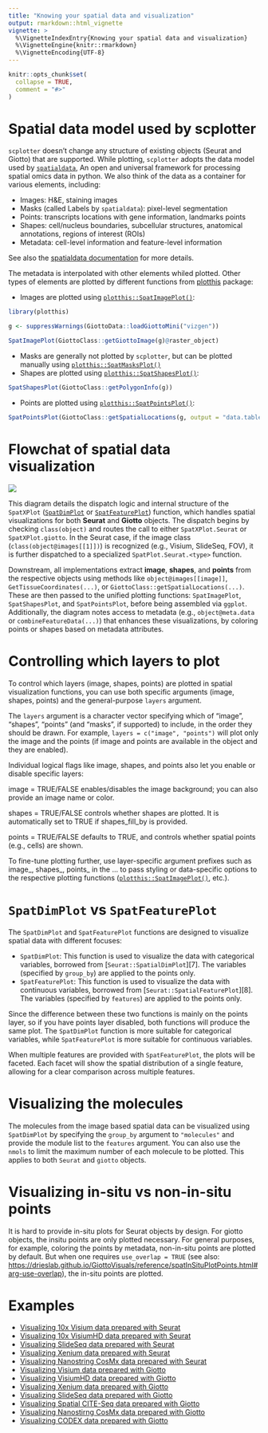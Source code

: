 ```yaml
---
title: "Knowing your spatial data and visualization"
output: rmarkdown::html_vignette
vignette: >
  %\VignetteIndexEntry{Knowing your spatial data and visualization}
  %\VignetteEngine{knitr::rmarkdown}
  %\VignetteEncoding{UTF-8}
---
```


```r
knitr::opts_chunk$set(
  collapse = TRUE,
  comment = "#>"
)
```

# Spatial data model used by scplotter

`scplotter` doesn't change any structure of existing objects (Seurat and Giotto) that are supported. While plotting, `scplotter` adopts the data model used by [`spatialdata`][1], An open and universal framework for processing spatial omics data in python. We also think of the data as a container for various elements, including:

- Images: H&E, staining images
- Masks (called Labels by `spatialdata`): pixel-level segmentation
- Points: transcripts locations with gene information, landmarks points
- Shapes: cell/nucleus boundaries, subcellular structures, anatomical annotations, regions of interest (ROIs)
- Metadata: cell-level information and feature-level information

See also the [spatialdata documentation][2] for more details.

The metadata is interpolated with other elements whiled plotted. Other types of elements are plotted by different functions from [plotthis][3] package:

- Images are plotted using [`plotthis::SpatImagePlot()`][4]:

```r
library(plotthis)

g <- suppressWarnings(GiottoData::loadGiottoMini("vizgen"))

SpatImagePlot(GiottoClass::getGiottoImage(g)@raster_object)
```

- Masks are generally not plotted by `scplotter`, but can be plotted manually using [`plotthis::SpatMasksPlot()`][4]
- Shapes are plotted using [`plotthis::SpatShapesPlot()`][4]:

```r
SpatShapesPlot(GiottoClass::getPolygonInfo(g))
```

- Points are plotted using [`plotthis::SpatPointsPlot()`][4]:

```r
SpatPointsPlot(GiottoClass::getSpatialLocations(g, output = "data.table"))
```

# Flowchat of spatial data visualization

![](./figures/spatial.png)

This diagram details the dispatch logic and internal structure of the `SpatXPlot` ([`SpatDimPlot`][5] or [`SpatFeaturePlot`][6]) function, which handles spatial visualizations for both **Seurat** and **Giotto** objects. The dispatch begins by checking `class(object)` and routes the call to either `SpatXPlot.Seurat` or `SpatXPlot.giotto`. In the Seurat case, if the image class (`class(object@images[[1]])`) is recognized (e.g., Visium, SlideSeq, FOV), it is further dispatched to a specialized `SpatPlot.Seurat.<type>` function.

Downstream, all implementations extract **image**, **shapes**, and **points** from the respective objects using methods like `object@images[[image]]`, `GetTissueCoordinates(...)`, or `GiottoClass::getSpatialLocations(...)`. These are then passed to the unified plotting functions: `SpatImagePlot`, `SpatShapesPlot`, and `SpatPointsPlot`, before being assembled via `ggplot`. Additionally, the diagram notes access to metadata (e.g., `object@meta.data` or `combineFeatureData(...)`) that enhances these visualizations, by coloring points or shapes based on metadata attributes.

# Controlling which layers to plot

To control which layers (image, shapes, points) are plotted in spatial visualization functions, you can use both specific arguments (image, shapes, points) and the general-purpose `layers` argument.

The `layers` argument is a character vector specifying which of "image", "shapes", "points" (and "masks", if supported) to include, in the order they should be drawn. For example, `layers = c("image", "points")` will plot only the image and the points (if image and points are available in the object and they are enabled).

Individual logical flags like image, shapes, and points also let you enable or disable specific layers:

image = TRUE/FALSE enables/disables the image background; you can also provide an image name or color.

shapes = TRUE/FALSE controls whether shapes are plotted. It is automatically set to TRUE if shapes_fill_by is provided.

points = TRUE/FALSE defaults to TRUE, and controls whether spatial points (e.g., cells) are shown.

To fine-tune plotting further, use layer-specific argument prefixes such as image_, shapes_, points_ in the ... to pass styling or data-specific options to the respective plotting functions ([`plotthis::SpatImagePlot()`][4], etc.).

# `SpatDimPlot` vs `SpatFeaturePlot`

The `SpatDimPlot` and `SpatFeaturePlot` functions are designed to visualize spatial data with different focuses:

- `SpatDimPlot`: This function is used to visualize the data with categorical variables, borrowed from [`Seurat::SpatialDimPlot`][7]. The variables (specified by `group_by`) are applied to the points only.
- `SpatFeaturePlot`: This function is used to visualize the data with continuous variables, borrowed from [`Seurat::SpatialFeaturePlot`][8]. The variables (specified by `features`) are applied to the points only.

Since the difference between these two functions is mainly on the points layer, so if you have points layer disabled, both functions will produce the same plot. The `SpatDimPlot` function is more suitable for categorical variables, while `SpatFeaturePlot` is more suitable for continuous variables.

When multiple features are provided with `SpatFeaturePlot`, the plots will be faceted. Each facet will show the spatial distribution of a single feature, allowing for a clear comparison across multiple features.

# Visualizing the molecules

The molecules from the image based spatial data can be visualized using `SpatDimPlot` by specifying the `group_by` argument to `"molecules"` and provide the module list to the `features` argument. You can also use the `nmols` to limit the maximum number of each molecule to be plotted. This applies to both `Seurat` and `giotto` objects.

# Visualizing in-situ vs non-in-situ points

It is hard to provide in-situ plots for Seurat objects by design. For giotto objects, the insitu points are only plotted necessary. For general purposes, for example, coloring the points by metadata, non-in-situ points are plotted by default. But when one requires `use_overlap = TRUE` (see also: <https://drieslab.github.io/GiottoVisuals/reference/spatInSituPlotPoints.html#arg-use-overlap>), the in-situ points are plotted.

# Examples

- [Visualizing 10x Visium data prepared with Seurat](Seurat_10x_Visium.html)
- [Visualizing 10x VisiumHD data prepared with Seurat](Seurat_10x_VisiumHD.html)
- [Visualizing SlideSeq data prepared with Seurat](Seurat_SlideSeq.html)
- [Visualizing Xenium data prepared with Seurat](Seurat_Xenium.html)
- [Visualizing Nanostring CosMx data prepared with Seurat](Seurat_Nanostring_CosMx.html)
- [Visualizing Visium data prepared with Giotto](Giotto_Visium.html)
- [Visualizing VisiumHD data prepared with Giotto](Giotto_VisiumHD.html)
- [Visualizing Xenium data prepared with Giotto](Giotto_Xenium.html)
- [Visualizing SlideSeq data prepared with Giotto](Giotto_SlideSeq.html)
- [Visualizing Spatial CITE-Seq data prepared with Giotto](Giotto_Spatial_CITE-Seq.html)
- [Visualizing Nanostirng CosMx data prepared with Giotto](Giotto_Nanostring_CosMx.html)
- [Visualizing CODEX data prepared with Giotto](Giotto_CODEX.html)

[1]: https://spatialdata.scverse.org/en/stable/index.html
[2]: https://spatialdata.scverse.org/en/stable/tutorials/notebooks/notebooks/examples/intro.html#key-terms-and-data-model
[3]: https://github.com/pwwang/plotthis
[4]: https://pwwang.github.io/plotthis/reference/spatialplots.html
[5]: https://pwwang.github.io/scplotter/reference/SpatDimPlot.html
[6]: https://pwwang.github.io/scplotter/reference/SpatFeaturePlot.html
